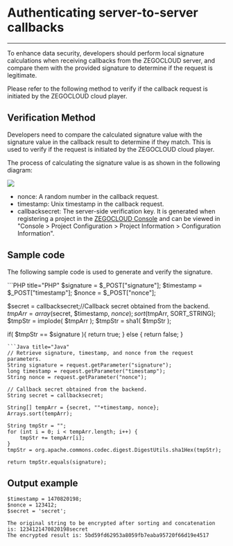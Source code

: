 # Authenticating server-to-server callbacks

- - -

To enhance data security, developers should perform local signature calculations when receiving callbacks from the ZEGOCLOUD server, and compare them with the provided signature to determine if the request is legitimate.

Please refer to the following method to verify if the callback request is initiated by the ZEGOCLOUD cloud player.

## Verification Method

Developers need to compare the calculated signature value with the signature value in the callback result to determine if they match. This is used to verify if the request is initiated by the ZEGOCLOUD cloud player.


The process of calculating the signature value is as shown in the following diagram:

<Frame width="512" height="auto" caption=""><img src="https://storage.zego.im/sdk-doc/Pics/Cloud_player/17727.jpeg" /></Frame>

- nonce: A random number in the callback request.
- timestamp: Unix timestamp in the callback request.
- callbacksecret: The server-side verification key. It is generated when registering a project in the [ZEGOCLOUD Console](https://console.zegocloud.com/account/login) and can be viewed in "Console > Project Configuration > Project Information > Configuration Information".

## Sample code

The following sample code is used to generate and verify the signature.

<CodeGroup>
```PHP title="PHP"
  $signature = $_POST["signature"];
  $timestamp = $_POST["timestamp"];
  $nonce = $_POST["nonce"];

  $secret = callbacksecret;//Callback secret obtained from the backend.
  $tmpArr = array($secret, $timestamp, $nonce);
  sort($tmpArr, SORT_STRING);
  $tmpStr = implode( $tmpArr );
  $tmpStr = sha1( $tmpStr );

  if( $tmpStr == $signature ){
      return true;
  } else {
      return false;
  }
  ```
```Java title="Java"
  // Retrieve signature, timestamp, and nonce from the request parameters.
  String signature = request.getParameter("signature");
  long timestamp = request.getParameter("timestamp");
  String nonce = request.getParameter("nonce");

  // Callback secret obtained from the backend.
  String secret = callbacksecret;

  String[] tempArr = {secret, ""+timestamp, nonce};
  Arrays.sort(tempArr);
            
  String tmpStr = "";
  for (int i = 0; i < tempArr.length; i++) {
      tmpStr += tempArr[i];
  }
  tmpStr = org.apache.commons.codec.digest.DigestUtils.sha1Hex(tmpStr);

  return tmpStr.equals(signature);
  ```
</CodeGroup>

## Output example

```
$timestamp = 1470820198;
$nonce = 123412;
$secret = 'secret';

The original string to be encrypted after sorting and concatenation is: 1234121470820198secret
The encrypted result is: 5bd59fd62953a8059fb7eaba95720f66d19e4517
```
